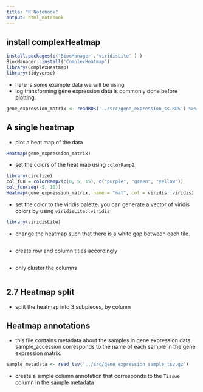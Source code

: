 ```yaml
---
title: "R Notebook"
output: html_notebook
---
```


## install complexHeatmap
```r
install.packages(c('BiocManager','viridisLite' ) )
BiocManager::install('ComplexHeatmap')
library(ComplexHeatmap)
library(tidyverse)
```



- here is some example data we will be using
- log transforming gene expression data is commonly done before plotting.
```r
gene_expression_matrix <- readRDS('../src/gene_expression_ss.RDS') %>% {log2(.[1:24, 1:24]+1)}
```

## A single heatmap 

- plot a heat map of the data 
```r
Heatmap(gene_expression_matrix)
```

- set the colors of the heat map using `colorRamp2`
```r
library(circlize)
col_fun = colorRamp2(c(0, 5, 15), c("purple", "green", "yellow"))
col_fun(seq(-5, 10))
Heatmap(gene_expression_matrix, name = "mat", col = viridis::viridis)
```

- set the color to the viridis palette. you can generate a vector of viridis colors by using `viridisLite::viridis`

```r
library(viridisLite)

```

- change the heatmap such that there is a white gap between each tile.


```r

```

- create row and column titles accordingly 

```r

```


- only cluster the columns

```r

```

## 2.7 Heatmap split
- split the heatmap into 3 subpieces, by column


## Heatmap annotations 
- this file contains metadata about the samples in gene expression data. sample_accession corresponds to the name of each sample in the gene expression matrix.

```r
sample_metadata <- read_tsv('../src/gene_expression_sample_tsv.gz')
```

- create a simple column annotation that corresponds to the `Tissue` column in the sample metadata

```r

```



